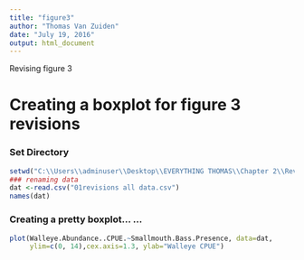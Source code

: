```yaml
---
title: "figure3"
author: "Thomas Van Zuiden"
date: "July 19, 2016"
output: html_document
---
```


Revising figure 3

# Creating a boxplot for figure 3 revisions
### Set Directory
```r
setwd("C:\\Users\\adminuser\\Desktop\\EVERYTHING THOMAS\\Chapter 2\\Revisions info")
### renaming data
dat <-read.csv("01revisions all data.csv")
names(dat)
```

### Creating a pretty boxplot... ...
```r
plot(Walleye.Abundance..CPUE.~Smallmouth.Bass.Presence, data=dat,
     ylim=c(0, 14),cex.axis=1.3, ylab="Walleye CPUE")
```